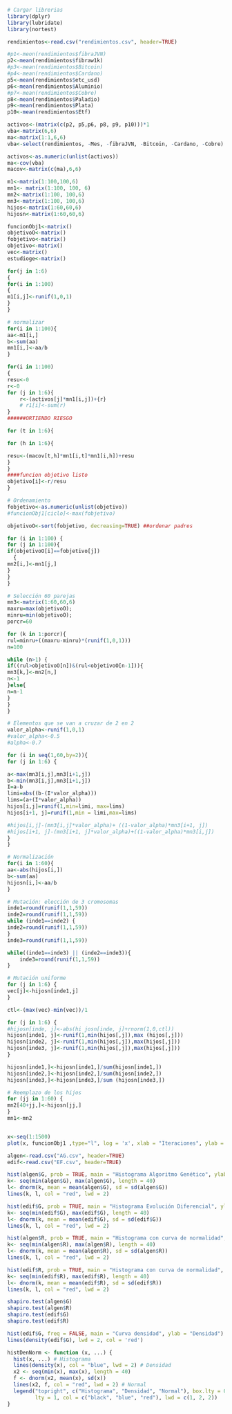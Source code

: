 ```r
# Cargar librerias
library(dplyr)
library(lubridate)
library(nortest)

rendimientos<-read.csv("rendimientos.csv", header=TRUE)
```

```r
#p1<-meon(rendimientos$fibraJVN)
p2<-mean(rendimientos$fibraw1k)
#p3<-mean(rendimientos$Bitcoin)
#p4<-mean(rendimientos$Cardano) 
p5<-mean(rendimientos$etc_usd)
p6<-mean(rendimientos$Aluminio)
#p7<-mean(rendimientos$Cobre)
p8<-mean(rendimientos$Paladio)
p9<-mean(rendimientos$Plata)
p10<-mean(rendimientos$Etf)
```

```r
activos<-(matrix(c(p2, p5,p6, p8, p9, p10)))*1
vba<-matrix(6,6)
ma<-matrix(1:1,6,6)
vba<-select(rendimientos, -Mes, -fibraJVN, -Bitcoin, -Cardano, -Cobre)
```

```r
activos<-as.numeric(unlist(activos))
ma<-cov(vba)
macov<-matrix(c(ma),6,6)
```

```r
m1<-matrix(1:100,100,6)
mn1<- matrix(1:100, 100, 6)
mn2<-matrix(1:100, 100,6) 
mn3<-matrix(1:100, 100,6)
hijos<-matrix(1:60,60,6)
hijosn<-matrix(1:60,60,6)

funcionObj1<-matrix()
objetivoO<-matrix()
fobjetivo<-matrix() 
objetivo<-matrix()
vec<-matrix()
estudioge<-matrix()
```

```r
for(j in 1:6)
{
for(i in 1:100)
{
m1[i,j]<-runif(1,0,1)
}
}
```

```r
# normalizar
for(i in 1:100){
aa<-m1[i,] 
b<-sum(aa) 
mn1[i,]<-aa/b
}
```

```r
for(i in 1:100)
{
resu<-0
r<-0
for (j in 1:6){
    r<-(activos[j]*mn1[i,j])+{r}
    # r1[i]<-sum(r)
}
######ORTIENDO RIESGO

for (t in 1:6){

for (h in 1:6){

resu<-(macov[t,h]*mn1[i,t]*mn1[i,h])+resu
}
}
####funcion objetivo listo 
objetivo[i]<-r/resu
}
```

```r
# Ordenamiento
fobjetivo<-as.numeric(unlist(objetivo)) 
#funcionObj1[ciclo]<-max(fobjetivo)

objetivoO<-sort(fobjetivo, decreasing=TRUE) ##ordenar padres

for (i in 1:100) {
for (j in 1:100){
if(objetivoO[i]==fobjetivo[j])
  {
mn2[i,]<-mn1[j,]
}
}
}
```

```r
# Selección 60 parejas
mn3<-matrix(1:60,60,6)
maxru=max(objetivoO);
minru=min(objetivoO);
porcr=60

for (k in 1:porcr){
rul=minru+((maxru-minru)*(runif(1,0,1)))
n=100

while (n>1) {
if((rul>objetivoO[n])&(rul<objetivoO[n-1])){
mn3[k,]<-mn2[n,]
n<-1
}else{
n=n-1
}
}
}
```

```r
# Elementos que se van a cruzar de 2 en 2
valor_alpha<-runif(1,0,1)
#valor_alpha<-0.5
#alpha<-0.7

for (i in seq(1,60,by=2)){
for (j in 1:6) {

a<-max(mn3[i,j],mn3[i+1,j])
b<-min(mn3[i,j],mn3[i+1,j])
I=a-b
limi=abs((b-(I*valor_alpha))) 
lims=(a+(I*valor_alpha))
hijos[i,j]=runif(1,min=limi, max=lims)
hijos[i+1, j]=runif(1,min = limi,max=lims)

#hijos[i,j]-(mn3[i,j]*valor_alpha)+ ((1-valor_alpha)*mn3[i+1, j]) 
#hijos[i+1, j]-(mn3[i+1, j]*valor_alpha)+((1-valor_alpha)*mn3[i,j])
}
}
```

```r
# Normalización
for(i in 1:60){
aa<-abs(hijos[i,]) 
b<-sum(aa) 
hijosn[i,]<-aa/b
}
```

```r
# Mutación: elección de 3 cromosomas
inde1=round(runif(1,1,59))
inde2=round(runif(1,1,59))
while (inde1==inde2) {
inde2=round(runif(1,1,59))
}
inde3=round(runif(1,1,59))

while((inde1==inde3) || (inde2==inde3)){ 
    inde3=round(runif(1,1,59))
}
```

```r
# Mutación uniforme
for (j in 1:6) {
vec[j]<-hijosn[inde1,j]
}

ctl<-(max(vec)-min(vec))/1

for (j in 1:6) {
#hijosn[inde, j]<-abs(hi josn[inde, j]+rnorm(1,0,ctl))
hijosn[inde1, j]<-runif(1,min(hijos[,j]),max (hijos[,j]))
hijosn[inde2, j]<-runif(1,min(hijos[,j]),max(hijos[,j])) 
hijosn[inde3, j]<-runif(1,min(hijos[,j]),max(hijos[,j]))
}

hijosn[inde1,]<-hijosn[inde1,]/sum(hijosn[inde1,])
hijosn[inde2,]<-hijosn[inde2,]/sum(hijosn[inde2,])
hijosn[inde3,]<-hijosn[inde3,]/sum (hijosn[inde3,])
```

```r
# Reemplazo de los hijos
for (jj in 1:60) {
mn2[40+jj,]<-hijosn[jj,]
}
mn1<-mn2
```

```r


```

```r
x<-seq(1:1500)
plot(x, funcionObj1 ,type="l", log = 'x', xlab = "Iteraciones", ylab = "Función objetivo: Ganancia-Riesgo", col="red")
```

```r
algen<-read.csv("AG.csv", header=TRUE)
edif<-read.csv("EF.csv", header=TRUE)
```

```r
hist(algen$G, prob = TRUE, main = "Histograma Algoritmo Genético", ylab = "Frecuencia")
k<- seq(min(algen$G), max(algen$G), length = 40)
l<- dnorm(k, mean = mean(algen$G), sd = sd(algen$G))
lines(k, l, col = "red", lwd = 2)
```

```r
hist(edif$G, prob = TRUE, main = "Histograma Evolución Diferencial", ylab = "Frecuencia")
k<- seq(min(edif$G), max(edif$G), length = 40)
l<- dnorm(k, mean = mean(edif$G), sd = sd(edif$G))
lines(k, l, col = "red", lwd = 2)
```

```r
hist(algen$R, prob = TRUE, main = "Histograma con curva de normalidad", ylab = "Frecuencia")
k<- seq(min(algen$R), max(algen$R), length = 40)
l<- dnorm(k, mean = mean(algen$R), sd = sd(algen$R))
lines(k, l, col = "red", lwd = 2)
```
```r
hist(edif$R, prob = TRUE, main = "Histograma con curva de normalidad", ylab = "Frecuencia")
k<- seq(min(edif$R), max(edif$R), length = 40)
l<- dnorm(k, mean = mean(edif$R), sd = sd(edif$R))
lines(k, l, col = "red", lwd = 2)
```
```r
shapiro.test(algen$G)
shapiro.test(algen$R)
shapiro.test(edif$G)
shapiro.test(edif$R)
```
```r
hist(edif$G, freq = FALSE, main = "Curva densidad", ylab = "Densidad")
lines(density(edif$G), lwd = 2, col = 'red')
```
```r
histDenNorm <- function (x, ...) {
  hist(x, ...) # Histograma
  lines(density(x), col = "blue", lwd = 2) # Densidad
  x2 <- seq(min(x), max(x), length = 40)
  f <- dnorm(x2, mean(x), sd(x))
  lines(x2, f, col = "red", lwd = 2) # Normal
  legend("topright", c("Histograma", "Densidad", "Normal"), box.lty = 0,
         lty = 1, col = c("black", "blue", "red"), lwd = c(1, 2, 2))
}
```
```r

```

